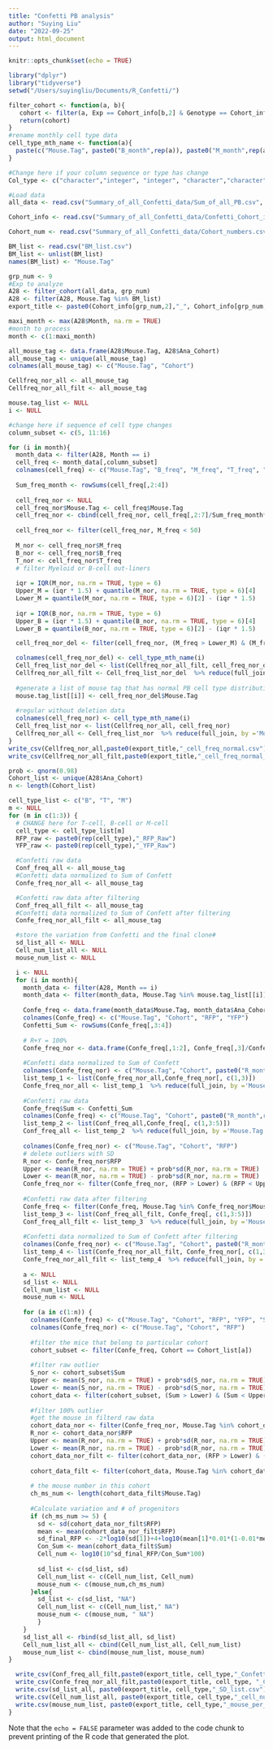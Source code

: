 ```yaml
---
title: "Confetti PB analysis"
author: "Suying Liu"
date: "2022-09-25"
output: html_document
---
```


```r
knitr::opts_chunk$set(echo = TRUE)

library("dplyr")
library("tidyverse")
setwd("/Users/suyingliu/Documents/R_Confetti/")

filter_cohort <- function(a, b){
   cohort <- filter(a, Exp == Cohort_info[b,2] & Genotype == Cohort_info[b,3] & Ana_Cohort %in% na.omit(Cohort_num[,b]), Stage == Cohort_info[b,5])
   return(cohort)
}
#rename monthly cell type data
cell_type_mth_name <- function(a){
  paste(c("Mouse.Tag", paste0("B_month",rep(a)), paste0("M_month",rep(a)), paste0("T_month",rep(a)), paste0("Gr1_month",rep(a)), paste0("Gr_2_month",rep(a)), paste0("Gr_3_month",rep(a))))
}


```

```r
#Change here if your column sequence or type has change
Col_type <- c("character","integer", "integer", "character","character", "integer","character","integer","character","character", rep("numeric", 28))

#Load data
all_data <- read.csv("Summary_of_all_Confetti_data/Sum_of_all_PB.csv", stringsAsFactors=FALSE, header=TRUE, colClasses= Col_type)

Cohort_info <- read.csv("Summary_of_all_Confetti_data/Confetti_Cohort_information.csv", stringsAsFactors=FALSE, header=TRUE)

Cohort_num <- read.csv("Summary_of_all_Confetti_data/Cohort_numbers.csv", stringsAsFactors=FALSE, header=TRUE)

BM_list <- read.csv("BM_list.csv")
BM_list <- unlist(BM_list)
names(BM_list) <- "Mouse.Tag"

grp_num <- 9
#Exp to analyze
A28 <- filter_cohort(all_data, grp_num)
A28 <- filter(A28, Mouse.Tag %in% BM_list)
export_title <- paste0(Cohort_info[grp_num,2],"_", Cohort_info[grp_num,3], "_",Cohort_info[grp_num,6])

maxi_month <- max(A28$Month, na.rm = TRUE) 
#month to process
month <- c(1:maxi_month)
```

```r
all_mouse_tag <- data.frame(A28$Mouse.Tag, A28$Ana_Cohort)
all_mouse_tag <- unique(all_mouse_tag)
colnames(all_mouse_tag) <- c("Mouse.Tag", "Cohort")

Cellfreq_nor_all <- all_mouse_tag
Cellfreq_nor_all_filt <- all_mouse_tag

mouse.tag_list <- NULL
i <- NULL

#change here if sequence of cell type changes
column_subset <- c(5, 11:16)

for (i in month){
  month_data <- filter(A28, Month == i)
  cell_freq <- month_data[,column_subset]
  colnames(cell_freq) <- c("Mouse.Tag", "B_freq", "M_freq", "T_freq", "Gr1_freq", "Gr_2_freq", "Gr_3_freq")
  
  Sum_freq_month <- rowSums(cell_freq[,2:4])
  
  cell_freq_nor <- NULL
  cell_freq_nor$Mouse.Tag <- cell_freq$Mouse.Tag
  cell_freq_nor <- cbind(cell_freq_nor, cell_freq[,2:7]/Sum_freq_month*100)
  
  cell_freq_nor <- filter(cell_freq_nor, M_freq < 50)
  
  M_nor <- cell_freq_nor$M_freq
  B_nor <- cell_freq_nor$B_freq
  T_nor <- cell_freq_nor$T_freq
  # filter Myeloid or B-cell out-liners
  
  iqr = IQR(M_nor, na.rm = TRUE, type = 6)
  Upper_M = (iqr * 1.5) + quantile(M_nor, na.rm = TRUE, type = 6)[4]
  Lower_M = quantile(M_nor, na.rm = TRUE, type = 6)[2] - (iqr * 1.5)
  
  iqr = IQR(B_nor, na.rm = TRUE, type = 6) 
  Upper_B = (iqr * 1.5) + quantile(B_nor, na.rm = TRUE, type = 6)[4]
  Lower_B = quantile(B_nor, na.rm = TRUE, type = 6)[2] - (iqr * 1.5)

  cell_freq_nor_del <- filter(cell_freq_nor, (M_freq > Lower_M) & (M_freq < Upper_M) & (B_freq > Lower_B) & (B_freq < Upper_B))

  colnames(cell_freq_nor_del) <- cell_type_mth_name(i)
  Cell_freq_list_nor_del <- list(Cellfreq_nor_all_filt, cell_freq_nor_del)
  Cellfreq_nor_all_filt <- Cell_freq_list_nor_del  %>% reduce(full_join, by ='Mouse.Tag')
  
  #generate a list of mouse tag that has normal PB cell type distribution
  mouse.tag_list[[i]] <- cell_freq_nor_del$Mouse.Tag  
  
  #regular without deletion data
  colnames(cell_freq_nor) <- cell_type_mth_name(i)
  Cell_freq_list_nor <- list(Cellfreq_nor_all, cell_freq_nor)
  Cellfreq_nor_all <- Cell_freq_list_nor  %>% reduce(full_join, by ='Mouse.Tag')
}
write_csv(Cellfreq_nor_all,paste0(export_title,"_cell_freq_normal.csv"))
write_csv(Cellfreq_nor_all_filt,paste0(export_title,"_cell_freq_normal_del.csv"))
```

```r
prob <- qnorm(0.98)
Cohort_list <- unique(A28$Ana_Cohort)
n <- length(Cohort_list)

cell_type_list <- c("B", "T", "M")
m <- NULL
for (m in c(1:3)) {
  # CHANGE here for T-cell, B-cell or M-cell
  cell_type <- cell_type_list[m]
  RFP_raw <- paste0(rep(cell_type),"_RFP_Raw")
  YFP_raw <- paste0(rep(cell_type),"_YFP_Raw")

  #Confetti raw data
  Conf_freq_all <- all_mouse_tag
  #Confetti data normalized to Sum of Confett
  Confe_freq_nor_all <- all_mouse_tag

  #Confetti raw data after filtering
  Conf_freq_all_filt <- all_mouse_tag
  #Confetti data normalized to Sum of Confett after filtering
  Confe_freq_nor_all_filt <- all_mouse_tag

  #store the variation from Confetti and the final clone#
  sd_list_all <- NULL
  Cell_num_list_all <- NULL
  mouse_num_list <- NULL

  i <- NULL
  for (i in month){
    month_data <- filter(A28, Month == i)
    month_data <- filter(month_data, Mouse.Tag %in% mouse.tag_list[[i]])
  
    Confe_freq <- data.frame(month_data$Mouse.Tag, month_data$Ana_Cohort, month_data[[RFP_raw]], month_data[[YFP_raw]])
    colnames(Confe_freq) <- c("Mouse.Tag", "Cohort", "RFP", "YFP")
    Confetti_Sum <- rowSums(Confe_freq[,3:4])
  
    # R+Y = 100%
    Confe_freq_nor <- data.frame(Confe_freq[,1:2], Confe_freq[,3]/Confetti_Sum*100)
    
    #Confetti data normalized to Sum of Confett
    colnames(Confe_freq_nor) <- c("Mouse.Tag", "Cohort", paste0("R_month",rep(i)))
    list_temp_1 <- list(Confe_freq_nor_all,Confe_freq_nor[, c(1,3)])
    Confe_freq_nor_all <- list_temp_1  %>% reduce(full_join, by ='Mouse.Tag')
    
    #Confetti raw data
    Confe_freq$Sum <- Confetti_Sum
    colnames(Confe_freq) <- c("Mouse.Tag", "Cohort", paste0("R_month",rep(i)), paste0("Y_month",rep(i)), paste0("Sum_",rep(i)))
    list_temp_2 <- list(Conf_freq_all,Confe_freq[, c(1,3:5)])
    Conf_freq_all <- list_temp_2  %>% reduce(full_join, by ='Mouse.Tag')
    
    colnames(Confe_freq_nor) <- c("Mouse.Tag", "Cohort", "RFP")
    # delete outliers with SD
    R_nor <- Confe_freq_nor$RFP
    Upper <- mean(R_nor, na.rm = TRUE) + prob*sd(R_nor, na.rm = TRUE)
    Lower <- mean(R_nor, na.rm = TRUE) - prob*sd(R_nor, na.rm = TRUE)
    Confe_freq_nor <- filter(Confe_freq_nor, (RFP > Lower) & (RFP < Upper))
    
    #Confetti raw data after filtering
    Confe_freq <- filter(Confe_freq, Mouse.Tag %in% Confe_freq_nor$Mouse.Tag)
    list_temp_3 <- list(Conf_freq_all_filt, Confe_freq[, c(1,3:5)])
    Conf_freq_all_filt <- list_temp_3  %>% reduce(full_join, by ='Mouse.Tag')
  
    #Confetti data normalized to Sum of Confett after filtering
    colnames(Confe_freq_nor) <- c("Mouse.Tag", "Cohort", paste0("R_month",rep(i)))
    list_temp_4 <- list(Confe_freq_nor_all_filt, Confe_freq_nor[, c(1,3)])
    Confe_freq_nor_all_filt <- list_temp_4  %>% reduce(full_join, by ='Mouse.Tag')
    
    a <- NULL
    sd_list <- NULL
    Cell_num_list <- NULL
    mouse_num <- NULL
    
    for (a in c(1:n)) {
      colnames(Confe_freq) <- c("Mouse.Tag", "Cohort", "RFP", "YFP", "Sum")
      colnames(Confe_freq_nor) <- c("Mouse.Tag", "Cohort", "RFP")
      
      #filter the mice that belong to particular cohort
      cohort_subset <- filter(Confe_freq, Cohort == Cohort_list[a])
      
      #filter raw outlier
      S_nor <- cohort_subset$Sum
      Upper <- mean(S_nor, na.rm = TRUE) + prob*sd(S_nor, na.rm = TRUE)
      Lower <- mean(S_nor, na.rm = TRUE) - prob*sd(S_nor, na.rm = TRUE)
      cohort_data <- filter(cohort_subset, (Sum > Lower) & (Sum < Upper))
      
      #filter 100% outlier
      #get the mouse in filterd raw data
      cohort_data_nor <- filter(Confe_freq_nor, Mouse.Tag %in% cohort_data$Mouse.Tag)
      R_nor <- cohort_data_nor$RFP
      Upper <- mean(R_nor, na.rm = TRUE) + prob*sd(R_nor, na.rm = TRUE)
      Lower <- mean(R_nor, na.rm = TRUE) - prob*sd(R_nor, na.rm = TRUE)
      cohort_data_nor_filt <- filter(cohort_data_nor, (RFP > Lower) & (RFP < Upper))
      
      cohort_data_filt <- filter(cohort_data, Mouse.Tag %in% cohort_data_nor_filt$Mouse.Tag)
      
      # the mouse number in this cohort
      ch_ms_num <- length(cohort_data_filt$Mouse.Tag)
        
      #Calculate variation and # of progenitors
      if (ch_ms_num >= 5) {
        sd <- sd(cohort_data_nor_filt$RFP)
        mean <- mean(cohort_data_nor_filt$RFP)
        sd_final_RFP <- -2*log10(sd[1])+4+log10(mean[1]*0.01*(1-0.01*mean[1]))+0.722461462
        Con_Sum <- mean(cohort_data_filt$Sum)
        Cell_num <- log10(10^sd_final_RFP/Con_Sum*100)
        
        sd_list <- c(sd_list, sd)
        Cell_num_list <- c(Cell_num_list, Cell_num)
        mouse_num <- c(mouse_num,ch_ms_num)
      }else{
        sd_list <- c(sd_list, "NA")
        Cell_num_list <- c(Cell_num_list," NA")
        mouse_num <- c(mouse_num, " NA")
        }
    }
    sd_list_all <- rbind(sd_list_all, sd_list)
    Cell_num_list_all <- cbind(Cell_num_list_all, Cell_num_list)
    mouse_num_list <- cbind(mouse_num_list, mouse_num)
}

  write_csv(Conf_freq_all_filt,paste0(export_title, cell_type,"_Confetti_freq_filter.csv"))
  write_csv(Confe_freq_nor_all_filt,paste0(export_title, cell_type, "_Confetti_freq_100_filter.csv"))
  write.csv(sd_list_all, paste0(export_title, cell_type,"_SD_list.csv"))
  write.csv(Cell_num_list_all, paste0(export_title, cell_type,"_cell_num_list.csv"))
  write.csv(mouse_num_list, paste0(export_title, cell_type,"_mouse_per_group_list.csv"))
}

```


Note that the `echo = FALSE` parameter was added to the code chunk to prevent printing of the R code that generated the plot.
